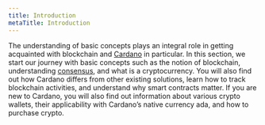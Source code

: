 ```yaml
---
title: Introduction
metaTitle: Introduction
---
```


The understanding of basic concepts plays an integral role in getting acquainted
with blockchain and [Cardano](https://cardano.org/) in particular. In this
section, we start our journey with basic concepts such as the notion of
blockchain, understanding
[consensus](https://docs.cardano.org/learn/consensus-explained), and what is a
cryptocurrency. You will also find out how Cardano differs from other existing
solutions, learn how to track blockchain activities, and understand why smart
contracts matter. If you are new to Cardano, you will also find out information
about various crypto wallets, their applicability with Cardano’s native currency
ada, and how to purchase crypto.
